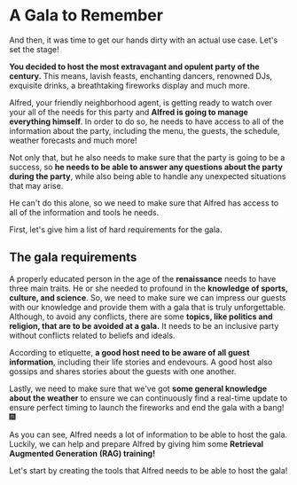 # A Gala to Remember

And then, it was time to get our hands dirty with an actual use case. Let's set the stage!

**You decided to host the most extravagant and opulent party of the century.** This means, lavish feasts, enchanting dancers, renowned DJs, exquisite drinks, a breathtaking fireworks display and much more.

Alfred, your friendly neighborhood agent, is getting ready to watch over your all of the needs for this party and **Alfred is going to manage everything himself**. In order to do so, he needs to have access to all of the information about the party, including the menu, the guests, the schedule, weather forecasts and much more!

Not only that, but he also needs to make sure that the party is going to be a success, so **he needs to be able to answer any questions about the party during the party**, while also being able to handle any unexpected situations that may arise.

He can't do this alone, so we need to make sure that Alfred has access to all of the information and tools he needs.

First, let's give him a list of hard requirements for the gala.

## The gala requirements

A properly educated person in the age of the **renaissance** needs to have three main traits.
He or she needed to profound in the **knowledge of sports, culture, and science**. So, we need to make sure we can impress our guests with our knowledge and provide them with a gala that is truly unforgettable.
Although, to avoid any conflicts, there are some **topics, like politics and religion, that are to be avoided at a gala.** It needs to be an inclusive party without conflicts related to beliefs and ideals.

According to etiquette, **a good host need to be aware of all guest information**, including their life stories and endevours. A good host also gossips and shares stories about the guests with one another.

Lastly, we need to make sure that we've got **some general knowledge about the weather** to ensure we can continuously find a real-time update to ensure perfect timing to launch the fireworks and end the gala with a bang! 🎆

As you can see, Alfred needs a lot of information to be able to host the gala.
Luckily, we can help and prepare Alfred by giving him some **Retrieval Augmented Generation (RAG) training!**

Let's start by creating the tools that Alfred needs to be able to host the gala!
